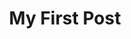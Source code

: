 ---
title: My First Post
slug : my-first-post
data : 2021-02-02
featureImage : img.jpg
excerpt : lorem ipsum dollar
---